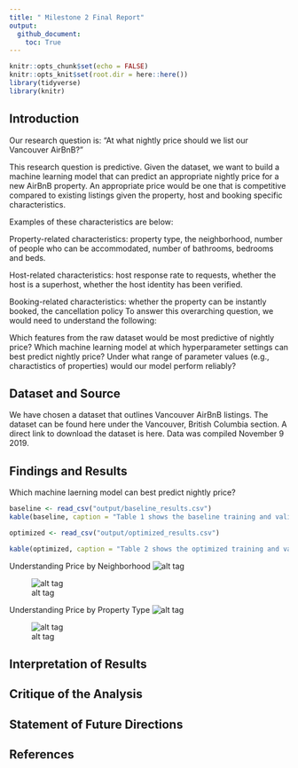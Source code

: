 ```yaml
---
title: " Milestone 2 Final Report"
output: 
  github_document:
    toc: True
---
```


```r
knitr::opts_chunk$set(echo = FALSE)
knitr::opts_knit$set(root.dir = here::here())
library(tidyverse)
library(knitr)
```

## Introduction

Our research question is: "At what nightly price should we list our Vancouver AirBnB?" 

This research question is predictive. Given the dataset, we want to build a machine learning model that can predict an appropriate nightly price for a new AirBnB property. An appropriate price would be one that is competitive compared to existing listings given the property, host and booking specific characteristics. 

Examples of these characteristics are below:

Property-related characteristics: property type, the neighborhood, number of people who can be accommodated, number of bathrooms, bedrooms and beds.

Host-related characteristics: host response rate to requests, whether the host is a superhost, whether the host identity has been verified.

Booking-related characteristics: whether the property can be instantly booked, the cancellation policy
To answer this overarching question, we would need to understand the following:

Which features from the raw dataset would be most predictive of nightly price?
Which machine learning model at which hyperparameter settings can best predict nightly price?
Under what range of parameter values (e.g., charactistics of properties) would our model perform reliably?

## Dataset and Source

We have chosen a dataset that outlines Vancouver AirBnB listings. The dataset can be found here under the Vancouver, British Columbia section. A direct link to download the dataset is here. Data was compiled November 9 2019.

## Findings and Results

Which machine laerning model can best predict nightly price?

```r
baseline <- read_csv("output/baseline_results.csv")
kable(baseline, caption = "Table 1 shows the baseline training and validation mean squared errors and training and validation learning time.")
```

```r
optimized <- read_csv("output/optimized_results.csv")

kable(optimized, caption = "Table 2 shows the optimized training and validation mean squared errors and training and validation learning time.")

```

Understanding Price by Neighborhood
![alt tag](../output/neighborhoods.png)

![alt tag](../output/number_of_properties_by_price.png)

Understanding Price by Property Type
![alt tag](../output/price_by_property_type.png)

![alt tag](../output/residual_plot.png)



## Interpretation of Results



## Critique of the Analysis



## Statement of Future Directions



## References

